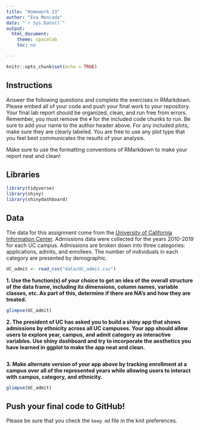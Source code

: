 ```yaml
---
title: "Homework 13"
author: "Eva Moncada"
date: "`r Sys.Date()`"
output:
  html_document:
    theme: spacelab
    toc: no

---
```


```r
knitr::opts_chunk$set(echo = TRUE)
```

## Instructions
Answer the following questions and complete the exercises in RMarkdown. Please embed all of your code and push your final work to your repository. Your final lab report should be organized, clean, and run free from errors. Remember, you must remove the `#` for the included code chunks to run. Be sure to add your name to the author header above. For any included plots, make sure they are clearly labeled. You are free to use any plot type that you feel best communicates the results of your analysis.  

Make sure to use the formatting conventions of RMarkdown to make your report neat and clean!  

## Libraries
```r
library(tidyverse)
library(shiny)
library(shinydashboard)
```

## Data
The data for this assignment come from the [University of California Information Center](https://www.universityofcalifornia.edu/infocenter). Admissions data were collected for the years 2010-2019 for each UC campus. Admissions are broken down into three categories: applications, admits, and enrollees. The number of individuals in each category are presented by demographic.  
```r
UC_admit <- read_csv("data/UC_admit.csv")
```

**1. Use the function(s) of your choice to get an idea of the overall structure of the data frame, including its dimensions, column names, variable classes, etc. As part of this, determine if there are NA's and how they are treated.**  

```r
glimpse(UC_admit)
```

**2. The president of UC has asked you to build a shiny app that shows admissions by ethnicity across all UC campuses. Your app should allow users to explore year, campus, and admit category as interactive variables. Use shiny dashboard and try to incorporate the aesthetics you have learned in ggplot to make the app neat and clean.**  

```r
 
```

**3. Make alternate version of your app above by tracking enrollment at a campus over all of the represented years while allowing users to interact with campus, category, and ethnicity.**

```r
glimpse(UC_admit)
```

## Push your final code to GitHub!
Please be sure that you check the `keep md` file in the knit preferences. 